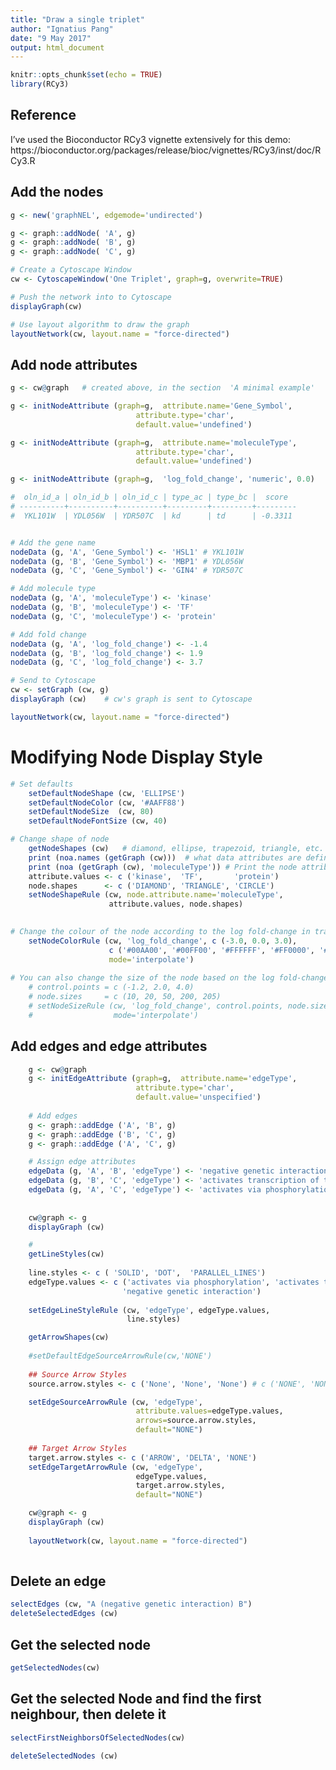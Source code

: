 ```yaml
---
title: "Draw a single triplet"
author: "Ignatius Pang"
date: "9 May 2017"
output: html_document
---
```


```r
knitr::opts_chunk$set(echo = TRUE)
library(RCy3)

```


## Reference
I've used the Bioconductor RCy3 vignette extensively for this demo: https://bioconductor.org/packages/release/bioc/vignettes/RCy3/inst/doc/RCy3.R

## Add the nodes
```r
g <- new('graphNEL', edgemode='undirected')

g <- graph::addNode( 'A', g)
g <- graph::addNode( 'B', g)
g <- graph::addNode( 'C', g)

# Create a Cytoscape Window
cw <- CytoscapeWindow('One Triplet', graph=g, overwrite=TRUE)

# Push the network into to Cytoscape 
displayGraph(cw)

# Use layout algorithm to draw the graph
layoutNetwork(cw, layout.name = "force-directed")

```

## Add node attributes
```r

g <- cw@graph   # created above, in the section  'A minimal example'

g <- initNodeAttribute (graph=g,  attribute.name='Gene_Symbol',
                            attribute.type='char',
                            default.value='undefined')

g <- initNodeAttribute (graph=g,  attribute.name='moleculeType',
                            attribute.type='char',
                            default.value='undefined')

g <- initNodeAttribute (graph=g,  'log_fold_change', 'numeric', 0.0)

#  oln_id_a | oln_id_b | oln_id_c | type_ac | type_bc |  score   
# ----------+----------+----------+---------+---------+---------
#  YKL101W  | YDL056W  | YDR507C  | kd      | td      | -0.3311


# Add the gene name 
nodeData (g, 'A', 'Gene_Symbol') <- 'HSL1' # YKL101W
nodeData (g, 'B', 'Gene_Symbol') <- 'MBP1' # YDL056W
nodeData (g, 'C', 'Gene_Symbol') <- 'GIN4' # YDR507C

# Add molecule type
nodeData (g, 'A', 'moleculeType') <- 'kinase'
nodeData (g, 'B', 'moleculeType') <- 'TF'
nodeData (g, 'C', 'moleculeType') <- 'protein'

# Add fold change
nodeData (g, 'A', 'log_fold_change') <- -1.4
nodeData (g, 'B', 'log_fold_change') <- 1.9
nodeData (g, 'C', 'log_fold_change') <- 3.7

# Send to Cytoscape
cw <- setGraph (cw, g)
displayGraph (cw)    # cw's graph is sent to Cytoscape

layoutNetwork(cw, layout.name = "force-directed")

```

# Modifying Node Display Style
```r


# Set defaults
    setDefaultNodeShape (cw, 'ELLIPSE')
    setDefaultNodeColor (cw, '#AAFF88')
    setDefaultNodeSize  (cw, 80)
    setDefaultNodeFontSize (cw, 40)

# Change shape of node
    getNodeShapes (cw)   # diamond, ellipse, trapezoid, triangle, etc.
    print (noa.names (getGraph (cw)))  # what data attributes are defined?
    print (noa (getGraph (cw), 'moleculeType')) # Print the node attributes for each node
    attribute.values <- c ('kinase',  'TF',       'protein')
    node.shapes      <- c ('DIAMOND', 'TRIANGLE', 'CIRCLE')
    setNodeShapeRule (cw, node.attribute.name='moleculeType',
                      attribute.values, node.shapes)

    
# Change the colour of the node according to the log fold-change in transcript abundances
    setNodeColorRule (cw, 'log_fold_change', c (-3.0, 0.0, 3.0),
                      c ('#00AA00', '#00FF00', '#FFFFFF', '#FF0000', '#AA0000'),
                      mode='interpolate')
    
# You can also change the size of the node based on the log fold-change value    
    # control.points = c (-1.2, 2.0, 4.0)
    # node.sizes     = c (10, 20, 50, 200, 205)
    # setNodeSizeRule (cw, 'log_fold_change', control.points, node.sizes,
    #                  mode='interpolate')

```


## Add edges and edge attributes
```r


    g <- cw@graph
    g <- initEdgeAttribute (graph=g,  attribute.name='edgeType',
                            attribute.type='char',
                            default.value='unspecified')
    
    # Add edges
    g <- graph::addEdge ('A', 'B', g)
    g <- graph::addEdge ('B', 'C', g)
    g <- graph::addEdge ('A', 'C', g)

    # Assign edge attributes
    edgeData (g, 'A', 'B', 'edgeType') <- 'negative genetic interaction'
    edgeData (g, 'B', 'C', 'edgeType') <- 'activates transcription of target gene'
    edgeData (g, 'A', 'C', 'edgeType') <- 'activates via phosphorylation'
    
    
    cw@graph <- g
    displayGraph (cw)

    # 
    getLineStyles(cw)
    
    line.styles <- c ( 'SOLID', 'DOT',  'PARALLEL_LINES')
    edgeType.values <- c ('activates via phosphorylation', 'activates transcription of target gene',
                         'negative genetic interaction')
    
    setEdgeLineStyleRule (cw, 'edgeType', edgeType.values,
                          line.styles)

    getArrowShapes(cw)
    
    #setDefaultEdgeSourceArrowRule(cw,'NONE')
    
    ## Source Arrow Styles
    source.arrow.styles <- c ('None', 'None', 'None') # c ('NONE', 'NONE', 'NONE')

    setEdgeSourceArrowRule (cw, 'edgeType', 
    						attribute.values=edgeType.values,
                            arrows=source.arrow.styles, 
    						default="NONE")
    
    ## Target Arrow Styles
    target.arrow.styles <- c ('ARROW', 'DELTA', 'NONE')
    setEdgeTargetArrowRule (cw, 'edgeType', 
    						edgeType.values,
                            target.arrow.styles, 
    						default="NONE")

    cw@graph <- g
    displayGraph (cw)
   
    layoutNetwork(cw, layout.name = "force-directed")
    
```

## Delete an edge
```r
selectEdges (cw, "A (negative genetic interaction) B")
deleteSelectedEdges (cw)

```

## Get the selected node
```r
getSelectedNodes(cw)
```


## Get the selected Node and find the first neighbour, then delete it 
```r
selectFirstNeighborsOfSelectedNodes(cw)

deleteSelectedNodes (cw)
```